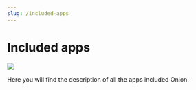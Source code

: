 ```yaml
---
slug: /included-apps
---
```




# Included apps

*![](https://user-images.githubusercontent.com/98862735/178884500-8188e34c-b140-4c8e-83d1-44ec4c3b5112.png)*


Here you will find the description of all the apps included Onion.

<DocCardList />

